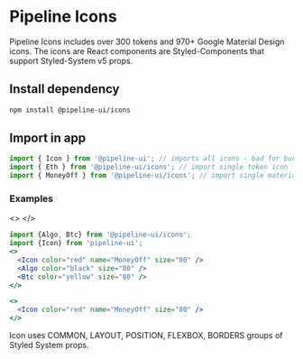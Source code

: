 # Pipeline Icons

Pipeline Icons includes over 300 tokens and 970+ Google Material Design icons. The icons are React components are Styled-Components that support Styled-System v5 props.

## Install dependency

```bash
npm install @pipeline-ui/icons
```

## Import in app

```jsx
import { Icon } from '@pipeline-ui'; // imports all icons - bad for bundle size
import { Eth } from '@pipeline-ui/icons'; // import single token icon
import { MoneyOff } from '@pipeline-ui/icons'; // import single material design icon
```

### Examples


<>
  <Icon color="red" name="MoneyOff" size="80" />
  <Algo color="black" size="80" />
  <Btc color="yellow" size="80" />
</>

```jsx
import {Algo, Btc} from '@pipeline-ui/icons';
import {Icon} from 'pipeline-ui';
<>
  <Icon color="red" name="MoneyOff" size="80" />
  <Algo color="black" size="80" />
  <Btc color="yellow" size="80" />
</>
```


```jsx live
<>
  <Icon color="red" name="MoneyOff" size="80" />
</>
```
Icon uses COMMON, LAYOUT, POSITION, FLEXBOX, BORDERS groups of Styled System props.
